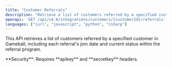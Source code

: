```yaml
---
title: "Customer Referrals"
description: "Retrieve a list of customers referred by a specified customer in Gameball, including each referral's join date and current status."
openapi: 'GET /api/v4.0/integrations/customers/{customerId}/referrals'
languages: ["curl", "javascript", "python", "csharp"]
---
```


This API retrieves a list of customers referred by a specified customer in Gameball, including each referral's join date and current status within the referral program.

<Warning>
**Security**: Requires **apikey** and **secretkey** headers.
</Warning>

